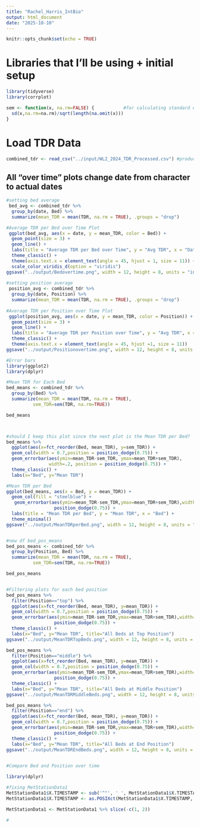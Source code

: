 ```yaml
---
title: "Rachel_Harris_IntBio"
output: html_document
date: "2025-10-10"
---
```


```r
knitr::opts_chunk$set(echo = TRUE)
```

# Libraries that I'll be using + initial setup
```r
library(tidyverse)
library(corrplot)

sem <- function(x, na.rm=FALSE) {           #for calculating standard error
  sd(x,na.rm=na.rm)/sqrt(length(na.omit(x)))
}
```

# Load TDR Data

```r
combined_tdr <- read_csv("../input/WL2_2024_TDR_Processed.csv") #produced in "TDR_Plots.R"
```

## All "over time" plots change date from character to actual dates
```r
#setting bed average
 bed_avg <- combined_tdr %>% 
  group_by(date, Bed) %>% 
  summarize(mean_TDR = mean(TDR, na.rm = TRUE), .groups = "drop")

#Average TDR per Bed over Time Plot
 ggplot(bed_avg, aes(x = date, y = mean_TDR, color = Bed)) +
  geom_point(size = 3) +
  geom_line() +
  labs(title = "Average TDR per Bed over Time", y = "Avg TDR", x = "Date") +
  theme_classic() +
  theme(axis.text.x = element_text(angle = 45, hjust = 1, size = 11)) +
  scale_color_viridis_d(option = "viridis")
ggsave("../output/Bedovertime.png", width = 12, height = 8, units = "in")
 
#setting position average
 position_avg <- combined_tdr %>% 
  group_by(date, Position) %>% 
  summarize(mean_TDR = mean(TDR, na.rm = TRUE), .groups = "drop")
 
#Average TDR per Position over Time Plot
 ggplot(position_avg, aes(x = date, y = mean_TDR, color = Position)) +
  geom_point(size = 3) +
  geom_line() +
  labs(title = "Average TDR per Position over Time", y = "Avg TDR", x = "Date") +
  theme_classic() +
  theme(axis.text.x = element_text(angle = 45, hjust =1, size = 11))
ggsave("../output/Positionovertime.png", width = 12, height = 8, units = "in")
```


```r
#Error bars
library(ggplot2)
library(dplyr)

#Mean TDR for Each Bed
bed_means <- combined_tdr %>% 
  group_by(Bed) %>% 
  summarize(mean_TDR = mean(TDR, na.rm = TRUE),
          sem_TDR=sem(TDR, na.rm=TRUE))

bed_means



#should I keep this plot since the next plot is the Mean TDR per Bed?
bed_means %>% 
  ggplot(aes(x=fct_reorder(Bed, mean_TDR), y=sem_TDR)) + 
  geom_col(width = 0.7,position = position_dodge(0.75)) +  
  geom_errorbar(aes(ymin=mean_TDR-sem_TDR, ymax=mean_TDR+sem_TDR),
                width=.2, position = position_dodge(0.75)) + 
  theme_classic() + 
  labs(x="Bed", y="Mean TDR")

#Mean TDR per Bed
ggplot(bed_means, aes(x = Bed, y = mean_TDR)) +
  geom_col(fill = "steelblue") +
   geom_errorbar(aes(ymin=mean_TDR-sem_TDR,ymax=mean_TDR+sem_TDR),width=.2, position = 
                  position_dodge(0.75)) + 
  labs(title = "Mean TDR per Bed", y = "Mean TDR", x = "Bed") +
  theme_minimal()
ggsave("../output/MeanTDRperBed.png", width = 12, height = 8, units = "in")


#new df bed_pos_means
bed_pos_means <- combined_tdr %>% 
  group_by(Position, Bed) %>% 
  summarize(mean_TDR = mean(TDR, na.rm = TRUE),
          sem_TDR=sem(TDR, na.rm=TRUE))

bed_pos_means


#Filtering plots for each bed position
bed_pos_means %>% 
  filter(Position=="top") %>% 
  ggplot(aes(x=fct_reorder(Bed, mean_TDR), y=mean_TDR)) +
  geom_col(width = 0.7,position = position_dodge(0.75)) + 
  geom_errorbar(aes(ymin=mean_TDR-sem_TDR,ymax=mean_TDR+sem_TDR),width=.2, position = 
                  position_dodge(0.75)) + 
  theme_classic() +
  labs(x="Bed", y="Mean TDR", title="All Beds at Top Position")
ggsave("../output/MeanTDRTopBeds.png", width = 12, height = 8, units = "in")

bed_pos_means %>% 
  filter(Position=="middle") %>% 
  ggplot(aes(x=fct_reorder(Bed, mean_TDR), y=mean_TDR)) +
  geom_col(width = 0.7,position = position_dodge(0.75)) + 
  geom_errorbar(aes(ymin=mean_TDR-sem_TDR,ymax=mean_TDR+sem_TDR),width=.2, position = 
                  position_dodge(0.75)) + 
  theme_classic() +
  labs(x="Bed", y="Mean TDR", title="All Beds at Middle Position")
ggsave("../output/MeanTDRMiddleBeds.png", width = 12, height = 8, units = "in")

bed_pos_means %>% 
  filter(Position=="end") %>% 
  ggplot(aes(x=fct_reorder(Bed, mean_TDR), y=mean_TDR)) +
  geom_col(width = 0.7,position = position_dodge(0.75)) + 
  geom_errorbar(aes(ymin=mean_TDR-sem_TDR,ymax=mean_TDR+sem_TDR),width=.2, position = 
                  position_dodge(0.75)) + 
  theme_classic() +
  labs(x="Bed", y="Mean TDR", title="All Beds at End Position")
ggsave("../output/MeanTDREndBeds.png", width = 12, height = 8, units = "in")
 
```

```r
#Compare Bed and Position over time

library(dplyr)

#fixing MetStationData1
MetStationData1$X.TIMESTAMP <- sub('^"', ' ', MetStationData1$X.TIMESTAMP)
MetStationData1$X.TIMESTAMP <- as.POSIXct(MetStationData1$X.TIMESTAMP, format="%Y-%m-%d %H:%M:%S")

MetStationData1 <- MetStationData1 %>% slice(-c(1, 2))

#

```

